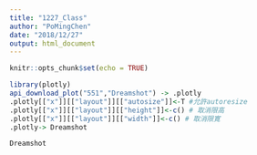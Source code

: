 ```yaml
---
title: "1227_Class"
author: "PoMingChen"
date: "2018/12/27"
output: html_document
---
```


```r
knitr::opts_chunk$set(echo = TRUE)
```

```r
library(plotly)
api_download_plot("551","Dreamshot") -> .plotly
.plotly[["x"]][["layout"]][["autosize"]]<-T #允許autoresize
.plotly[["x"]][["layout"]][["height"]]<-c() # 取消限高
.plotly[["x"]][["layout"]][["width"]]<-c() # 取消限寛
.plotly-> Dreamshot

Dreamshot
```

